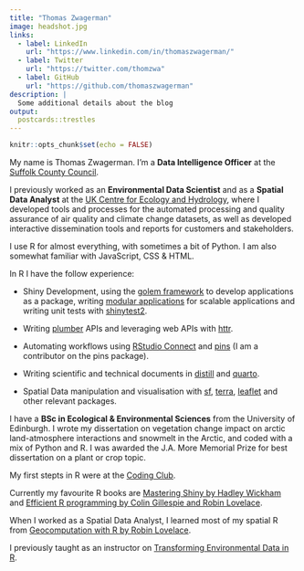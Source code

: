 ```yaml
---
title: "Thomas Zwagerman"
image: headshot.jpg
links:
  - label: LinkedIn
    url: "https://www.linkedin.com/in/thomaszwagerman/"
  - label: Twitter
    url: "https://twitter.com/thomzwa"
  - label: GitHub
    url: "https://github.com/thomaszwagerman"
description: |
  Some additional details about the blog
output:
  postcards::trestles
---
```


```r
knitr::opts_chunk$set(echo = FALSE)
```

My name is Thomas Zwagerman. I'm a **Data Intelligence Officer** at the [Suffolk County Council](https://www.suffolk.gov.uk/).

I previously worked as an **Environmental Data Scientist** and as a **Spatial Data Analyst** at the [UK Centre for Ecology and Hydrology](https://www.ceh.ac.uk/), where I developed tools and processes for the automated processing and quality assurance of air quality and climate change datasets, as well as developed interactive dissemination tools and reports for customers and stakeholders.

I use R for almost everything, with sometimes a bit of Python. I am also somewhat familiar with JavaScript, CSS & HTML.

In R I have the follow experience:

* Shiny Development, using the [golem framework](https://thinkr-open.github.io/golem/) to develop applications as a package, writing [modular applications](https://mastering-shiny.org/scaling-modules.html) for scalable applications and writing unit tests with [shinytest2](https://rstudio.github.io/shinytest2/).
  
* Writing [plumber](https://www.rplumber.io/) APIs and leveraging web APIs with [httr](https://httr.r-lib.org/).

* Automating workflows using [RStudio Connect](https://www.rstudio.com/products/connect/) and [pins](https://github.com/rstudio/pins-r) (I am a contributor on the pins package).

* Writing scientific and technical documents in [distill](https://rstudio.github.io/distill/) and [quarto](https://quarto.org/).

* Spatial Data manipulation and visualisation with [sf](https://r-spatial.github.io/sf/), [terra](https://github.com/rspatial/terra), [leaflet](https://rstudio.github.io/leaflet/) and other relevant packages.

I have a **BSc in Ecological & Environmental Sciences** from the University of Edinburgh. I wrote my dissertation on vegetation change impact on arctic land-atmosphere interactions and snowmelt in the Arctic, and coded with a mix of Python and R. I was awarded the J.A. More Memorial Prize for best dissertation on a plant or crop topic.
 
My first stepts in R were at the [Coding Club](https://ourcodingclub.github.io/). 

Currently my favourite R books are [Mastering Shiny by Hadley Wickham](https://mastering-shiny.org/) and [Efficient R programming by Colin Gillespie and Robin Lovelace](https://csgillespie.github.io/efficientR/). 

When I worked as a Spatial Data Analyst, I learned most of my spatial R from [Geocomputation with R by Robin Lovelace](https://geocompr.robinlovelace.net/). 

I previously taught as an instructor on [Transforming Environmental Data in R](https://www.ceh.ac.uk/training/transforming-environmental-data-r).